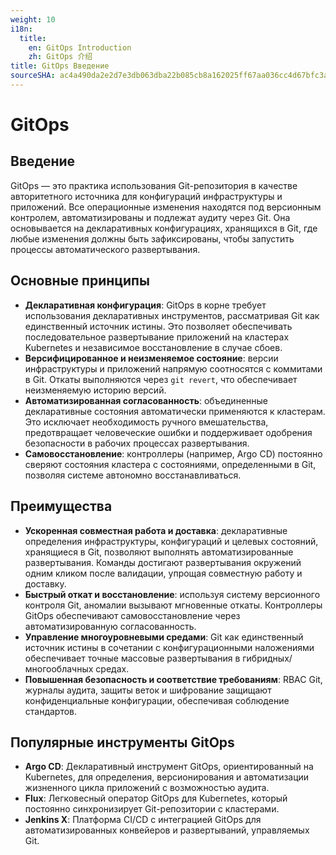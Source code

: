 ```yaml
---
weight: 10
i18n:
  title:
    en: GitOps Introduction
    zh: GitOps 介绍
title: GitOps Введение
sourceSHA: ac4a490da2e2d7e3db063dba22b085cb8a162025ff67aa036cc4d67bfc3ab8aa
---
```


# GitOps

## Введение

GitOps — это практика использования Git-репозитория в качестве авторитетного источника для конфигураций инфраструктуры и приложений. Все операционные изменения находятся под версионным контролем, автоматизированы и подлежат аудиту через Git. Она основывается на декларативных конфигурациях, хранящихся в Git, где любые изменения должны быть зафиксированы, чтобы запустить процессы автоматического развертывания.

## Основные принципы

- **Декларативная конфигурация**: GitOps в корне требует использования декларативных инструментов, рассматривая Git как единственный источник истины. Это позволяет обеспечивать последовательное развертывание приложений на кластерах Kubernetes и независимое восстановление в случае сбоев.
- **Версифицированное и неизменяемое состояние**: версии инфраструктуры и приложений напрямую соотносятся с коммитами в Git. Откаты выполняются через `git revert`, что обеспечивает неизменяемую историю версий.
- **Автоматизированная согласованность**: объединенные декларативные состояния автоматически применяются к кластерам. Это исключает необходимость ручного вмешательства, предотвращает человеческие ошибки и поддерживает одобрения безопасности в рабочих процессах развертывания.
- **Самовосстановление**: контроллеры (например, Argo CD) постоянно сверяют состояния кластера с состояниями, определенными в Git, позволяя системе автономно восстанавливаться.

## Преимущества <a id="gitops-advantage" />

- **Ускоренная совместная работа и доставка**: декларативные определения инфраструктуры, конфигураций и целевых состояний, хранящиеся в Git, позволяют выполнять автоматизированные развертывания. Команды достигают развертывания окружений одним кликом после валидации, упрощая совместную работу и доставку.
- **Быстрый откат и восстановление**: используя систему версионного контроля Git, аномалии вызывают мгновенные откаты. Контроллеры GitOps обеспечивают самовосстановление через автоматизированную согласованность.
- **Управление многоуровневыми средами**: Git как единственный источник истины в сочетании с конфигурационными наложениями обеспечивает точные массовые развертывания в гибридных/многооблачных средах.
- **Повышенная безопасность и соответствие требованиям**: RBAC Git, журналы аудита, защиты веток и шифрование защищают конфиденциальные конфигурации, обеспечивая соблюдение стандартов.

## Популярные инструменты GitOps

- **Argo CD**: Декларативный инструмент GitOps, ориентированный на Kubernetes, для определения, версионирования и автоматизации жизненного цикла приложений с возможностью аудита.
- **Flux**: Легковесный оператор GitOps для Kubernetes, который постоянно синхронизирует Git-репозитории с кластерами.
- **Jenkins X**: Платформа CI/CD с интеграцией GitOps для автоматизированных конвейеров и развертываний, управляемых Git.
